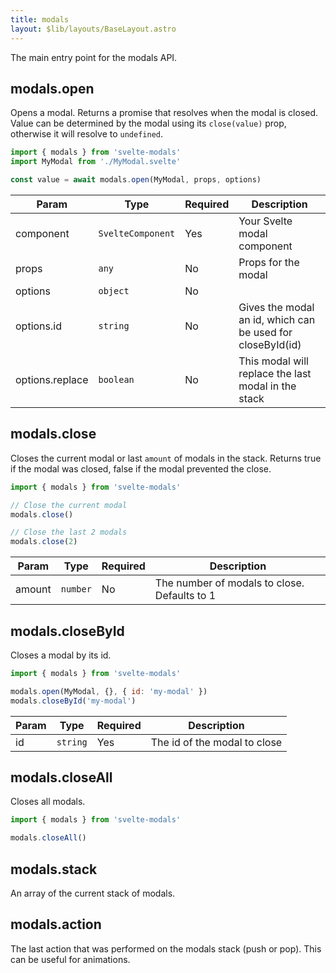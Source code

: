 ```yaml
---
title: modals
layout: $lib/layouts/BaseLayout.astro
---
```


The main entry point for the modals API.

## modals.open

Opens a modal. Returns a promise that resolves when the modal is closed. Value can be determined
by the modal using its `close(value)` prop, otherwise it will resolve to `undefined`.

```js
import { modals } from 'svelte-modals'
import MyModal from './MyModal.svelte'

const value = await modals.open(MyModal, props, options)
```

| Param           | Type                         | Required | Description                                                 |
| --------------- | ---------------------------- | -------- | ----------------------------------------------------------- |
| component       | <code>SvelteComponent</code> | Yes      | Your Svelte modal component                                 |
| props           | <code>any</code>             | No       | Props for the modal                                         |
| options         | <code>object</code>          | No       |                                                             |
| options.id      | <code>string</code>          | No       | Gives the modal an id, which can be used for closeById(id)  |
| options.replace | <code>boolean</code>         | No       | This modal will replace the last modal in the stack         |

## modals.close

Closes the current modal or last `amount` of modals in the stack. Returns true if
the modal was closed, false if the modal prevented the close.

```js
import { modals } from 'svelte-modals'

// Close the current modal
modals.close()

// Close the last 2 modals
modals.close(2)
```


| Param  | Type                | Required | Description                                 |
| ------ | ------------------- | -------- | ------------------------------------------- |
| amount | <code>number</code> | No      | The number of modals to close. Defaults to 1 |

## modals.closeById

Closes a modal by its id.

```js
import { modals } from 'svelte-modals'

modals.open(MyModal, {}, { id: 'my-modal' })
modals.closeById('my-modal')
```

| Param | Type                | Required | Description |
| ----- | ------------------- | -------- | ----------- |
| id    | <code>string</code> | Yes      | The id of the modal to close |

## modals.closeAll

Closes all modals.

```js
import { modals } from 'svelte-modals'

modals.closeAll()
```

## modals.stack

<Badge text="Rune" variant="danger" />

An array of the current stack of modals.

## modals.action

<Badge text="Rune" variant="danger" />

The last action that was performed on the modals stack (push or pop). This can be useful for animations.